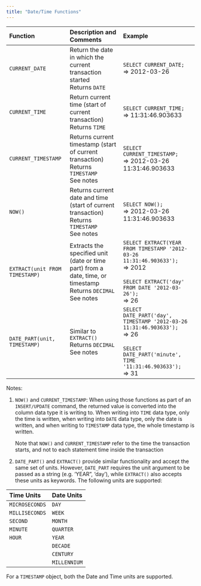 ---
title: "Date/Time Functions"
---

| Function                     | Description and Comments                                                                                            | Example                                                                                                                                                     |
| :--------------------------- | :------------------------------------------------------------------------------------------------------------------ | :---------------------------------------------------------------------------------------------------------------------------------------------------------- |
| `CURRENT_DATE`                 | Return the date in which the current transaction started<br />Returns `DATE`                                          | `SELECT CURRENT_DATE;`<br />=\> 2012-03-26                                                                                                                  |
| `CURRENT_TIME`                 | Return current time (start of current transaction)<br />Returns `TIME`                                                | `SELECT CURRENT_TIME;`<br />=\> 11:31:46.903633                                                                                                             |
| `CURRENT_TIMESTAMP`            | Returns current timestamp (start of current transaction)<br />Returns `TIMESTAMP`<br />See notes                      | `SELECT CURRENT_TIMESTAMP;`<br />=\> 2012-03-26 11:31:46.903633                                                                                             |
| `NOW()`                        | Returns current date and time (start of current transaction)<br />Returns `TIMESTAMP`<br />See notes                  | `SELECT NOW();`<br />=\> 2012-03-26 11:31:46.903633                                                                                                         |
| `EXTRACT(unit FROM TIMESTAMP)` | Extracts the specified unit (date or time part) from a date, time, or timestamp<br />Returns `DECIMAL`<br />See notes | `SELECT EXTRACT(YEAR FROM TIMESTAMP '2012-03-26 11:31:46.903633');`<br />=\> 2012<br /><br />`SELECT EXTRACT('day' FROM DATE '2012-03-26');`<br />=\> 26    |
| `DATE_PART(unit, TIMESTAMP)`   | Similar to `EXTRACT()`<br />Returns `DECIMAL`<br />See notes                                                            | `SELECT DATE_PART('day', TIMESTAMP '2012-03-26 11:31:46.903633');`<br />=\> 26<br /><br />`SELECT DATE_PART('minute', TIME '11:31:46.903633');`<br />=\> 31 |

Notes:

1. `NOW()` and `CURRENT_TIMESTAMP`: When using those functions as part of an `INSERT/UPDATE` command, the returned value is converted into the column data type it is writing to. When writing into `TIME` data type, only the time is written, when writing into `DATE` data type, only the date is written, and when writing to `TIMESTAMP` data type, the whole timestamp is written.

   Note that `NOW()` and `CURRENT_TIMESTAMP` refer to the time the transaction starts, and not to each statement time inside the transaction
2. `DATE_PART()` and `EXTRACT()` provide similar functionality and accept the same set of units. However, `DATE_PART` requires the unit argument to be passed as a string (e.g. ‘YEAR”, ‘day’), while `EXTRACT()` also accepts these units as keywords. The following units are supported:

| Time Units     | Date Units   |
| :------------- | :----------- |
| `MICROSECONDS` | `DAY`        |
| `MILLISECONDS` | `WEEK`       |
| `SECOND`       | `MONTH`      |
| `MINUTE`       | `QUARTER`    |
| `HOUR`         | `YEAR`       |
|                | `DECADE`     |
|                | `CENTURY`    |
|                | `MILLENNIUM` |

For a `TIMESTAMP` object, both the Date and Time units are supported.